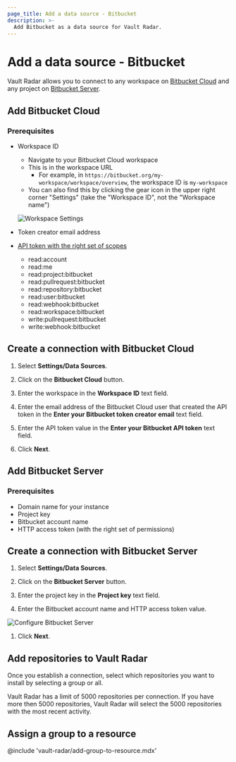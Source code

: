 ```yaml
---
page_title: Add a data source - Bitbucket
description: >-
  Add Bitbucket as a data source for Vault Radar.
---
```


# Add a data source - Bitbucket

Vault Radar allows you to connect to any workspace on [Bitbucket
Cloud](#add-bitbucket-cloud) and any project on [Bitbucket
Server](#add-bitbucket-server).

## Add Bitbucket Cloud

### Prerequisites

- Workspace ID
    - Navigate to your Bitbucket Cloud workspace
    - This is in the workspace URL
        - For example, in `https://bitbucket.org/my-workspace/workspace/overview`, the workspace ID is `my-workspace`
    - You can also find this by clicking the gear icon in the upper right corner
      "Settings" (take the "Workspace ID", not the "Workspace name")

    ![Workspace Settings](/img/docs/vault-radar/bitbucket-cloud-workspace-settings.png)

- Token creator email address
- [API token with the right set of scopes](https://support.atlassian.com/atlassian-account/docs/manage-api-tokens-for-your-atlassian-account/)
    - read:account
    - read:me
    - read:project:bitbucket
    - read:pullrequest:bitbucket
    - read:repository:bitbucket
    - read:user:bitbucket
    - read:webhook:bitbucket
    - read:workspace:bitbucket
    - write:pullrequest:bitbucket
    - write:webhook:bitbucket

## Create a connection with Bitbucket Cloud

1. Select **Settings/Data Sources**.

1. Click on the **Bitbucket Cloud** button.

1. Enter the workspace in the **Workspace ID** text field.

1. Enter the email address of the Bitbucket Cloud user that created the API token in the **Enter your Bitbucket token creator email** text field.

1. Enter the API token value in the **Enter your Bitbucket API token** text field.

1. Click **Next**.

## Add Bitbucket Server

### Prerequisites

- Domain name for your instance
- Project key
- Bitbucket account name
- HTTP access token (with the right set of permissions)

## Create a connection with Bitbucket Server

1. Select **Settings/Data Sources**.

1. Click on the **Bitbucket Server** button.

1. Enter the project key in the **Project key** text field.

1. Enter the Bitbucket account name and HTTP access token value.

  ![Configure Bitbucket Server](/img/docs/vault-radar/bitbucket-server-http-access-token.png)

1. Click **Next**.

## Add repositories to Vault Radar

Once you establish a connection, select which repositories you
want to install by selecting a group or all.

<Note>

Vault Radar has a limit of 5000 repositories per connection. If you have more
then 5000 repositories, Vault Radar will select the 5000 repositories with the
most recent activity.

</Note>

## Assign a group to a resource

@include 'vault-radar/add-group-to-resource.mdx'